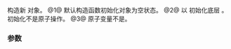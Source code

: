 {{cpp/experimental/atomic_weak_ptr/title|atomic_weak_ptr}}
{{cpp/experimental/concurrency/atomic_weak_ptr/navbar}}
{{dcl begin}}
{{dcl | num=1 | 1=
constexpr atomic_weak_ptr() noexcept;
}}
{{dcl | num=2 |
constexpr atomic_weak_ptr( weak_ptr&lt;T&gt; desired ) noexcept;
}}
{{dcl | num=3 | 1=
atomic_weak_ptr( const atomic_weak_ptr&amp; ) = delete;
}}
{{dcl end}}

构造新 {{tt|atomic_weak_ptr}} 对象。
@1@ 默认构造函数初始化对象为空状态。
@2@ 以 {{tt|desired}} 初始化底层 {{tt|weak_ptr&lt;T&gt;}}。初始化不是原子操作。
@3@ 原子变量不是{{named req|CopyConstructible}}。

===参数===
{{par begin}}
{{par | desired | 以之初始化的值}}
{{par end}}
